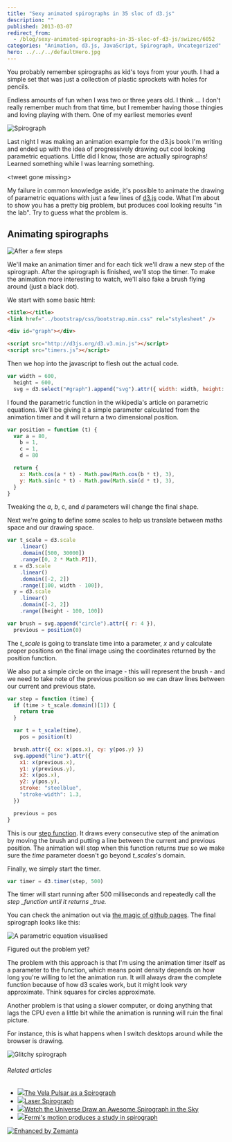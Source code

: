 ```yaml
---
title: "Sexy animated spirographs in 35 sloc of d3.js"
description: ""
published: 2013-03-07
redirect_from:
  - /blog/sexy-animated-spirographs-in-35-sloc-of-d3-js/swizec/6052
categories: "Animation, d3.js, JavaScript, Spirograph, Uncategorized"
hero: ../../../defaultHero.jpg
---
```


You probably remember spirographs as kid's toys from your youth. I had a simple set that was just a collection of plastic sprockets with holes for pencils.

Endless amounts of fun when I was two or three years old. I think ... I don't really remember much from that time, but I remember having those thingies and loving playing with them. One of my earliest memories even!

![Spirograph](http://upload.wikimedia.org/wikipedia/commons/thumb/9/97/Spirograph3.jpg/800px-Spirograph3.jpg "Spirograph")![]()

Last night I was making an animation example for the d3.js book I'm writing and ended up with the idea of progressively drawing out cool looking parametric equations. Little did I know, those are actually spirographs! Learned something while I was learning something.

&lt;tweet gone missing&gt;

My failure in common knowledge aside, it's possible to animate the drawing of parametric equations with just a few lines of [d3.js](http://d3js.org) code. What I'm about to show you has a pretty big problem, but produces cool looking results "in the lab". Try to guess what the problem is.

## Animating spirographs

![After a few steps](http://swizec.com/blog/wp-content/uploads/2013/03/0007_04_04.png "After a few steps")

We'll make an animation timer and for each tick we'll draw a new step of the spirograph. After the spirograph is finished, we'll stop the timer. To make the animation more interesting to watch, we'll also fake a brush flying around (just a black dot).

We start with some basic html:

```html
<title></title>
<link href="../bootstrap/css/bootstrap.min.css" rel="stylesheet" />

<div id="graph"></div>

<script src="http://d3js.org/d3.v3.min.js"></script>
<script src="timers.js"></script>
```

Then we hop into the javascript to flesh out the actual code.

```javascript
var width = 600,
  height = 600,
  svg = d3.select("#graph").append("svg").attr({ width: width, height: height })
```

I found the parametric function in the wikipedia's article on parametric equations. We'll be giving it a simple parameter calculated from the animation timer and it will return a two dimensional position.

```javascript
var position = function (t) {
  var a = 80,
    b = 1,
    c = 1,
    d = 80

  return {
    x: Math.cos(a * t) - Math.pow(Math.cos(b * t), 3),
    y: Math.sin(c * t) - Math.pow(Math.sin(d * t), 3),
  }
}
```

Tweaking the _a_, _b_, c, and _d_ parameters will change the final shape.

Next we're going to define some scales to help us translate between maths space and our drawing space.

```javascript
var t_scale = d3.scale
    .linear()
    .domain([500, 30000])
    .range([0, 2 * Math.PI]),
  x = d3.scale
    .linear()
    .domain([-2, 2])
    .range([100, width - 100]),
  y = d3.scale
    .linear()
    .domain([-2, 2])
    .range([height - 100, 100])

var brush = svg.append("circle").attr({ r: 4 }),
  previous = position(0)
```

The _t_scale_ is going to translate time into a parameter, _x_ and _y_ calculate proper positions on the final image using the coordinates returned by the position function.

We also put a simple circle on the image - this will represent the brush - and we need to take note of the previous position so we can draw lines between our current and previous state.

```javascript
var step = function (time) {
  if (time > t_scale.domain()[1]) {
    return true
  }

  var t = t_scale(time),
    pos = position(t)

  brush.attr({ cx: x(pos.x), cy: y(pos.y) })
  svg.append("line").attr({
    x1: x(previous.x),
    y1: y(previous.y),
    x2: x(pos.x),
    y2: y(pos.y),
    stroke: "steelblue",
    "stroke-width": 1.3,
  })

  previous = pos
}
```

This is our [step function](http://en.wikipedia.org/wiki/Step_function "Step function"). It draws every consecutive step of the animation by moving the brush and putting a line between the current and previous position. The animation will stop when this function returns _true_ so we make sure the _time_ parameter doesn't go beyond _t_scales_'s domain.

Finally, we simply start the timer.

```javascript
var timer = d3.timer(step, 500)
```

The timer will start running after 500 milliseconds and repeatedly call the _step \_function until it returns \_true._

You can check the animation out via [the magic of github pages](http://swizec.github.com/d3.js-book-examples/ch4/timers.html). The final spirograph looks like this:

![A parametric equation visualised](http://swizec.com/blog/wp-content/uploads/2013/03/0007_04_05.png "A parametric equation visualised")

Figured out the problem yet?

The problem with this approach is that I'm using the animation timer itself as a parameter to the function, which means point density depends on how long you're willing to let the animation run. It will always draw the complete function because of how d3 scales work, but it might look _very_ approximate. Think squares for circles approximate.

Another problem is that using a slower computer, or doing anything that lags the CPU even a little bit while the animation is running will ruin the final picture.

For instance, this is what happens when I switch desktops around while the browser is drawing.

![Glitchy spirograph](http://swizec.com/blog/wp-content/uploads/2013/03/glitchy-spirograph.png "Glitchy spirograph")

###### Related articles

- [![](http://i.zemanta.com/148486923_80_80.jpg)](http://www.universetoday.com/100325/the-vela-pulsar-as-a-spirograph/)[The Vela Pulsar as a Spirograph](http://www.universetoday.com/100325/the-vela-pulsar-as-a-spirograph/)
- [![](http://i.zemanta.com/147121686_80_80.jpg)](http://hackaday.com/2013/02/21/laser-spirograph/)[Laser Spirograph](http://hackaday.com/2013/02/21/laser-spirograph/)
- [![](http://i.zemanta.com/148806266_80_80.jpg)](http://www.gizmodo.co.uk/2013/02/watch-the-universe-draw-an-awesome-spirograph-in-the-sky/)[Watch the Universe Draw an Awesome Spirograph in the Sky](http://www.gizmodo.co.uk/2013/02/watch-the-universe-draw-an-awesome-spirograph-in-the-sky/)
- [![](http://i.zemanta.com/148576796_80_80.jpg)](http://phys.org/news/2013-02-fermi-motion-spirograph.html)[Fermi's motion produces a study in spirograph](http://phys.org/news/2013-02-fermi-motion-spirograph.html)

[![Enhanced by Zemanta](http://img.zemanta.com/zemified_e.png?x-id=fb22a411-7098-4367-b54c-e6363f006ad9)](http://www.zemanta.com/?px "Enhanced by Zemanta")
